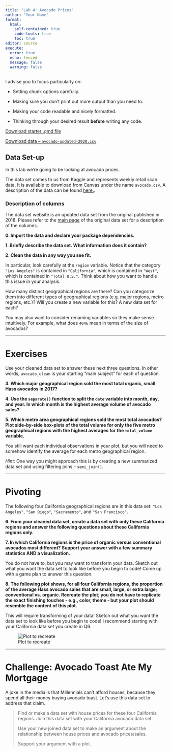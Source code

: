 ```yaml
---
title: "Lab 4: Avocado Prices"
author: "Your Name"
format: 
  html:
    self-contained: true
    code-tools: true
    toc: true
editor: source
execute: 
  error: true
  echo: fenced
  message: false
  warning: false
---
```


::: callout-tip
I advise you to focus particularly on:

-   Setting chunk options carefully.

-   Making sure you don't print out more output than you need to.

-   Making your code readable and nicely formatted.

-   Thinking through your desired result **before** writing any code.
:::

[Download starter .qmd file](lab4-avocado-prices.qmd)

[Download data -- `avocado-updated-2020.csv`](avocado-updated-2020.csv)

## Data Set-up

In this lab we're going to be looking at avocado prices.

The data set comes to us from Kaggle and represents weekly retail scan data. It is available to download from Canvas under the name `avocado.csv`. A description of the data can be found [here.](https://www.kaggle.com/datasets/timmate/avocado-prices-2020).

::: callout-note
### Description of columns
The data set website is an updated data set from the original published in 2018. Please refer to the [main page](https://www.kaggle.com/datasets/neuromusic/avocado-prices) of the original data set for a description of the columns.
:::

**0. Import the data and declare your package dependencies.**

**1. Briefly describe the data set. What information does it contain?**


**2. Clean the data in any way you see fit.**

::: callout-warning
In particular, look carefully at the `region` variable. Notice that the category `"Los Angeles"` is contained in `"California"`, which is contained in `"West"`, which is contained in `"Total U.S."`. Think about how you want to handle this issue in your analysis.

How many distinct geographical regions are there? Can you categorize them into different types of geographical regions (e.g. major regions, metro regions, etc.)? Will you create a new variable for this? A new data set for each?

You may also want to consider renaming variables so they make sense intuitively. For example, what does `4046` mean in terms of the size of avocados?
:::

------------------------------------------------------------------------

# Exercises

::: callout-note
Use your cleaned data set to answer these next three questions. In other words, `avocado_clean` is your starting "main subject" for each of question.
:::

**3. Which major geographical region sold the most total organic, small Hass avocados in 2017?**

**4. Use the `separate()` function to split the `date` variable into month, day, and year. In which month is the highest average volume of avocado sales?**

**5. Which metro area geographical regions sold the most total avocados? Plot side-by-side box-plots of the total volume for only the five metro geographical regions with the highest averages for the `total_volume` variable.**

::: callout-tip
You still want each individual observations in your plot, but you will need to somehow identify the average for each metro geographical region.

*Hint:* One way you might approach this is by creating a new summarized data set and using filtering joins -- `semi_join()`.
:::

------------------------------------------------------------------------

# Pivoting

The following four California geographical regions are in this data set: `"Los Angeles"`, `"San Diego"`, `"Sacramento"`, and `"San Francisco"`. 

**6. From your cleaned data set, create a data set with only these California regions and answer the following questions about these California regions only.**

**7. In which California regions is the price of organic versus conventional avocados most different? Support your answer with a few summary statistics AND a visualization.**

::: callout-tip
You do not have to, but you may want to transform your data. Sketch out what you want the data set to look like before you begin to code! Come up with a game plan to answer this question.
:::


**8. The following plot shows, for all four California regions, the proportion of the average Hass avocado sales that are small, large, or extra large; conventional vs. organic. Recreate the plot; you do not have to replicate the exact finishing touches - e.g., color, theme - but your plot should resemble the content of this plot.**

::: callout-tip
This will require transforming of your data! Sketch out what you want the data set to look like before you begin to code! I recommend starting with your California data set you create in Q6. 
:::

![Plot to recreate](https://github.com/earobinson95/stat331-calpoly/blob/master/lab-assignments/lab4/ca-avocado-size-proportions.png?raw=true)

------------------------------------------------------------------------

# Challenge: Avocado Toast Ate My Mortgage

A joke in the media is that Millennials can't afford houses, because they spend all their money buying avocado toast. Let's use this data set to address that claim.

> Find or make a data set with house prices for these four California regions. Join this data set with your California avocado data set. 
>
> Use your new joined data set to make an argument about the relationship between house prices and avocado prices/sales.
>
> Support your argument with a plot.
